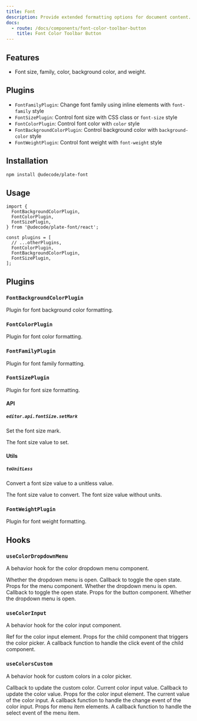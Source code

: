 ```yaml
---
title: Font
description: Provide extended formatting options for document content.
docs:
  - route: /docs/components/font-color-toolbar-button
    title: Font Color Toolbar Button
---
```


<ComponentPreview name="font-demo" />

<PackageInfo>

## Features

- Font size, family, color, background color, and weight.

## Plugins

- `FontFamilyPlugin`: Change font family using inline elements with `font-family` style
- `FontSizePlugin`: Control font size with CSS class or `font-size` style
- `FontColorPlugin`: Control font color with `color` style
- `FontBackgroundColorPlugin`: Control background color with `background-color` style
- `FontWeightPlugin`: Control font weight with `font-weight` style

</PackageInfo>

## Installation

```bash
npm install @udecode/plate-font
```

## Usage

```tsx
import {
  FontBackgroundColorPlugin,
  FontColorPlugin,
  FontSizePlugin,
} from '@udecode/plate-font/react';

const plugins = [
  // ...otherPlugins,
  FontColorPlugin,
  FontBackgroundColorPlugin,
  FontSizePlugin,
];
```

## Plugins

### `FontBackgroundColorPlugin`

Plugin for font background color formatting.

### `FontColorPlugin`

Plugin for font color formatting.

### `FontFamilyPlugin`

Plugin for font family formatting.

### `FontSizePlugin`

Plugin for font size formatting.

#### API

##### `editor.api.fontSize.setMark`

Set the font size mark.

<API name="setMark">
<APIParameters>
  <APIItem name="fontSize" type="string">
    The font size value to set.
  </APIItem>
</APIParameters>
</API>

#### Utils

##### `toUnitLess`

Convert a font size value to a unitless value.

<API name="toUnitLess">
<APIParameters>
  <APIItem name="fontSize" type="string">
    The font size value to convert.
  </APIItem>
</APIParameters>

<APIReturns type="string">
  The font size value without units.
</APIReturns>
</API>

### `FontWeightPlugin`

Plugin for font weight formatting.

## Hooks

### `useColorDropdownMenu`

A behavior hook for the color dropdown menu component.

<API name="useColorDropdownMenu">
<APIState>
  <APIItem name="open" type="boolean">
    Whether the dropdown menu is open.
  </APIItem>
  <APIItem name="onToggle" type="function">
    Callback to toggle the open state.
  </APIItem>
</APIState>

<APIReturns type="object">
  <APIItem name="menuProps" type="object">
    Props for the menu component.
    <APISubList>
      <APISubListItem parent="menuProps" name="open" type="boolean">
        Whether the dropdown menu is open.
      </APISubListItem>
      <APISubListItem parent="menuProps" name="onOpenChange" type="function">
        Callback to toggle the open state.
      </APISubListItem>
    </APISubList>
  </APIItem>
  <APIItem name="buttonProps" type="object">
    Props for the button component.
    <APISubList>
      <APISubListItem parent="buttonProps" name="pressed" type="boolean">
        Whether the dropdown menu is open.
      </APISubListItem>
    </APISubList>
  </APIItem>
</APIReturns>
</API>

### `useColorInput`

A behavior hook for the color input component.

<API name="useColorInput">
<APIReturns type="object">
  <APIItem name="inputRef" type="React.Ref<HTMLInputElement>">
    Ref for the color input element.
  </APIItem>
  <APIItem name="childProps" type="object">
    Props for the child component that triggers the color picker.
    <APISubList>
      <APISubListItem parent="childProps" name="onClick" type="function">
        A callback function to handle the click event of the child component.
      </APISubListItem>
    </APISubList>
  </APIItem>
</APIReturns>
</API>

### `useColorsCustom`

A behavior hook for custom colors in a color picker.

<API name="useColorsCustom">
<APIState>
  <APIItem name="updateCustomColor" type="function">
    Callback to update the custom color.
  </APIItem>
  <APIItem name="value" type="string">
    Current color input value.
  </APIItem>
  <APIItem name="setValue" type="function">
    Callback to update the color value.
  </APIItem>
</APIState>

<APIReturns type="object">
  <APIItem name="inputProps" type="object">
    Props for the color input element.
    <APISubList>
      <APISubListItem parent="inputProps" name="value" type="string">
        The current value of the color input.
      </APISubListItem>
      <APISubListItem parent="inputProps" name="onChange" type="function">
        A callback function to handle the change event of the color input.
      </APISubListItem>
    </APISubList>
  </APIItem>
  <APIItem name="menuItemProps" type="object">
    Props for menu item elements.
     <APISubList>
      <APISubListItem parent="menuItemProps" name="onSelect" type="function">
        A callback function to handle the select event of the menu item.
      </APISubListItem>
    </APISubList>
  </APIItem>
</APIReturns>
</API>